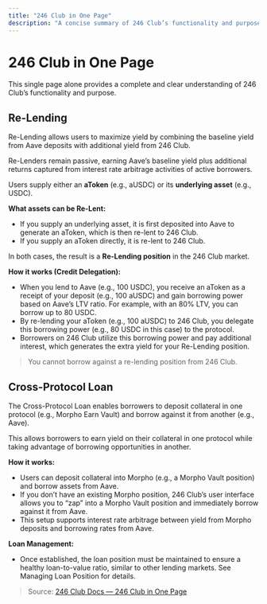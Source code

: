```yaml
---
title: "246 Club in One Page"
description: "A concise summary of 246 Club’s functionality and purpose."
---
```


# 246 Club in One Page

This single page alone provides a complete and clear understanding of 246 Club’s functionality and purpose.

## Re-Lending

Re-Lending allows users to maximize yield by combining the baseline yield from Aave deposits with additional yield from 246 Club.

Re-Lenders remain passive, earning Aave’s baseline yield plus additional returns captured from interest rate arbitrage activities of active borrowers.

Users supply either an **aToken** (e.g., aUSDC) or its **underlying asset** (e.g., USDC).

**What assets can be Re-Lent:**

- If you supply an underlying asset, it is first deposited into Aave to generate an aToken, which is then re-lent to 246 Club.
- If you supply an aToken directly, it is re-lent to 246 Club.

In both cases, the result is a **Re-Lending position** in the 246 Club market.

**How it works (Credit Delegation):**

- When you lend to Aave (e.g., 100 USDC), you receive an aToken as a receipt of your deposit (e.g., 100 aUSDC) and gain borrowing power based on Aave’s LTV ratio. For example, with an 80% LTV, you can borrow up to 80 USDC.
- By re-lending your aToken (e.g., 100 aUSDC) to 246 Club, you delegate this borrowing power (e.g., 80 USDC in this case) to the protocol.
- Borrowers on 246 Club utilize this borrowing power and pay additional interest, which generates the extra yield for your Re-Lending position.

> You cannot borrow against a re-lending position from 246 Club.

## Cross-Protocol Loan

The Cross-Protocol Loan enables borrowers to deposit collateral in one protocol (e.g., Morpho Earn Vault) and borrow against it from another (e.g., Aave).

This allows borrowers to earn yield on their collateral in one protocol while taking advantage of borrowing opportunities in another.

**How it works:**

- Users can deposit collateral into Morpho (e.g., a Morpho Vault position) and borrow assets from Aave.
- If you don’t have an existing Morpho position, 246 Club’s user interface allows you to “zap” into a Morpho Vault position and immediately borrow against it from Aave.
- This setup supports interest rate arbitrage between yield from Morpho deposits and borrowing rates from Aave.

**Loan Management:**

- Once established, the loan position must be maintained to ensure a healthy loan-to-value ratio, similar to other lending markets. See Managing Loan Position for details.

> Source: [246 Club Docs — 246 Club in One Page](https://246-club.gitbook.io/docs/246-club-in-one-page)

